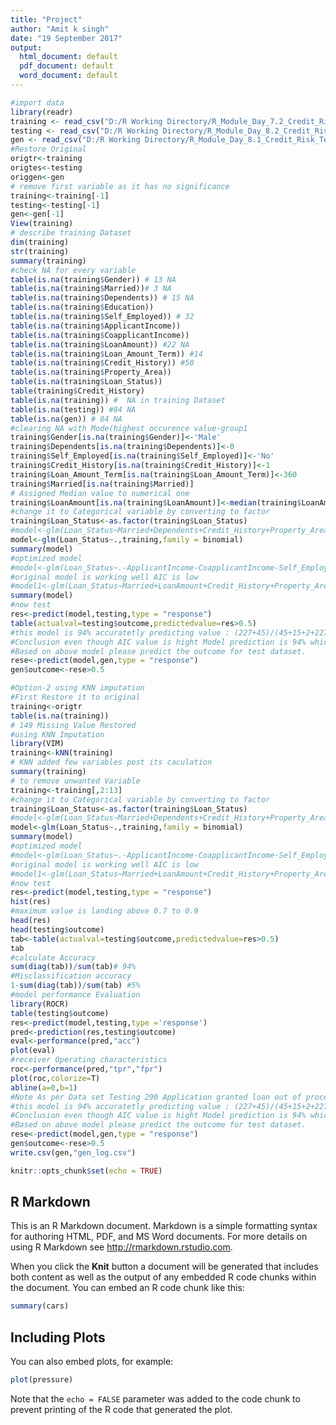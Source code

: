 ```yaml
---
title: "Project"
author: "Amit k singh"
date: "19 September 2017"
output:
  html_document: default
  pdf_document: default
  word_document: default
---
```

```r
#import data 
library(readr)
training <- read_csv("D:/R Working Directory/R_Module_Day_7.2_Credit_Risk_Train_data (1).csv")
testing <- read_csv("D:/R Working Directory/R_Module_Day_8.2_Credit_Risk_Validate_data (1).csv")
gen <- read_csv("D:/R Working Directory/R_Module_Day_8.1_Credit_Risk_Test_data (1).csv")
#Restore Original
origtr<-training
origtes<-testing
origgen<-gen
# remove first variable as it has no significance
training<-training[-1]
testing<-testing[-1]
gen<-gen[-1]
View(training)
# describe training Dataset
dim(training)
str(training)
summary(training)
#check NA for every variable
table(is.na(training$Gender)) # 13 NA
table(is.na(training$Married))# 3 NA
table(is.na(training$Dependents)) # 15 NA
table(is.na(training$Education))
table(is.na(training$Self_Employed)) # 32 
table(is.na(training$ApplicantIncome))
table(is.na(training$CoapplicantIncome))
table(is.na(training$LoanAmount)) #22 NA
table(is.na(training$Loan_Amount_Term)) #14
table(is.na(training$Credit_History)) #50
table(is.na(training$Property_Area))
table(is.na(training$Loan_Status))
table(training$Credit_History)
table(is.na(training)) #  NA in training Dataset
table(is.na(testing)) #84 NA
table(is.na(gen)) # 84 NA
#clearing NA with Mode(highest occurence value-group1
training$Gender[is.na(training$Gender)]<-'Male'
training$Dependents[is.na(training$Dependents)]<-0
training$Self_Employed[is.na(training$Self_Employed)]<-'No'
training$Credit_History[is.na(training$Credit_History)]<-1
training$Loan_Amount_Term[is.na(training$Loan_Amount_Term)]<-360
training$Married[is.na(training$Married)]
# Assigned Median value to numerical one
training$LoanAmount[is.na(training$LoanAmount)]<-median(training$LoanAmount[!is.na(training$LoanAmount)])
#change it to Categorical variable by converting to factor
training$Loan_Status<-as.factor(training$Loan_Status)
#model<-glm(Loan_Status~Married+Dependents+Credit_History+Property_Area,data=training,family = binomial)
model<-glm(Loan_Status~.,training,family = binomial)
summary(model)
#optimized model
#model<-glm(Loan_Status~.-ApplicantIncome-CoapplicantIncome-Self_Employed,training,family = binomial)
#original model is working well AIC is low
#model1<-glm(Loan_Status~Married+LoanAmount+Credit_History+Property_Area,training,family = binomial)
summary(model)
#now test 
res<-predict(model,testing,type = "response")
table(actualval=testing$outcome,predictedvalue=res>0.5)
#this model is 94% accuratetly predicting value : (227+45)/(45+15+2+227)
#Conclusion even though AIC value is hight Model prediction is 94% which is quite good.
#Based on above model please predict the outcome for test dataset.
rese<-predict(model,gen,type = "response")
gen$outcome<-rese>0.5

#Option-2 using KNN imputation
#First Restore it to original
training<-origtr
table(is.na(training))  
# 149 Missing Value Restored
#using KNN Imputation
library(VIM)
training<-kNN(training)
# KNN added few variables post its caculation
summary(training)
# to remove unwanted Variable
training<-training[,2:13]
#change it to Categorical variable by converting to factor
training$Loan_Status<-as.factor(training$Loan_Status)
#model<-glm(Loan_Status~Married+Dependents+Credit_History+Property_Area,data=training,family = binomial)
model<-glm(Loan_Status~.,training,family = binomial)
summary(model)
#optimized model
#model<-glm(Loan_Status~.-ApplicantIncome-CoapplicantIncome-Self_Employed,training,family = binomial)
#original model is working well AIC is low
#model1<-glm(Loan_Status~Married+LoanAmount+Credit_History+Property_Area,training,family = binomial)
#now test 
res<-predict(model,testing,type = "response")
hist(res)
#maximum value is landing above 0.7 to 0.9
head(res)
head(testing$outcome)
tab<-table(actualval=testing$outcome,predictedvalue=res>0.5)
tab
#calculate Accuracy
sum(diag(tab))/sum(tab)# 94%
#Misclassification accuracy
1-sum(diag(tab))/sum(tab) #5%
#model performance Evaluation
library(ROCR)
table(testing$outcome)
res<-predict(model,testing,type ='response')
pred<-prediction(res,testing$outcome)
eval<-performance(pred,"acc")
plot(eval)
#receiver Operating characteristics
roc<-performance(pred,"tpr","fpr")
plot(roc,colorize=T)
abline(a=0,b=1)
#Note As per Data set Testing 290 Application granted loan out of processed 367 application,79% Applicant got loan however my model accuracy is coming as 94% which is greater than 79% actual.
#this model is 94% accuratetly predicting value : (227+45)/(45+15+2+227)
#Conclusion even though AIC value is hight Model prediction is 94% which is quite good.
#Based on above model please predict the outcome for test dataset.
rese<-predict(model,gen,type = "response")
gen$outcome<-rese>0.5
write.csv(gen,"gen_log.csv")
```

```r
knitr::opts_chunk$set(echo = TRUE)
```

## R Markdown

This is an R Markdown document. Markdown is a simple formatting syntax for authoring HTML, PDF, and MS Word documents. For more details on using R Markdown see <http://rmarkdown.rstudio.com>.

When you click the **Knit** button a document will be generated that includes both content as well as the output of any embedded R code chunks within the document. You can embed an R code chunk like this:

```r
summary(cars)
```

## Including Plots

You can also embed plots, for example:

```r
plot(pressure)
```

Note that the `echo = FALSE` parameter was added to the code chunk to prevent printing of the R code that generated the plot.
